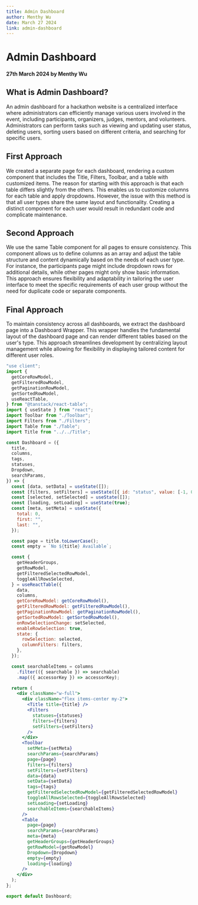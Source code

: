 ```yaml
---
title: Admin Dashboard
author: Menthy Wu
date: March 27 2024
link: admin-dashboard
---
```


# Admin Dashboard

#### 27th March 2024 by Menthy Wu

## What is Admin Dashboard?

An admin dashboard for a hackathon website is a centralized interface where administrators can efficiently manage various users involved in the event, including participants, organizers, judges, mentors, and volunteers. Administrators can perform tasks such as viewing and updating user status, deleting users, sorting users based on different criteria, and searching for specific users.

## First Approach

We created a separate page for each dashboard, rendering a custom component that includes the Title, Filters, Toolbar, and a table with customized items.
The reason for starting with this approach is that each table differs slightly from the others. This enables us to customize columns for each table and apply dropdowns.
However, the issue with this method is that all user types share the same layout and functionality. Creating a distinct component for each user would result in redundant code and complicate maintenance.

## Second Approach

We use the same Table component for all pages to ensure consistency. This component allows us to define columns as an array and adjust the table structure and content dynamically based on the needs of each user type. For instance, the participants page might include dropdown rows for additional details, while other pages might only show basic information. This approach ensures flexibility and adaptability in tailoring the user interface to meet the specific requirements of each user group without the need for duplicate code or separate components.

## Final Approach

To maintain consistency across all dashboards, we extract the dashboard page into a Dashboard Wrapper. This wrapper handles the fundamental layout of the dashboard page and can render different tables based on the user's type. This approach streamlines development by centralizing layout management while allowing for flexibility in displaying tailored content for different user roles.

```jsx title = "src/components/dynamic/admin/dashboards/dashboard/Dashboard.jsx"
"use client";
import {
  getCoreRowModel,
  getFilteredRowModel,
  getPaginationRowModel,
  getSortedRowModel,
  useReactTable,
} from "@tanstack/react-table";
import { useState } from "react";
import Toolbar from "./Toolbar";
import Filters from "./Filters";
import Table from "./Table";
import Title from "../../Title";

const Dashboard = ({
  title,
  columns,
  tags,
  statuses,
  Dropdown,
  searchParams,
}) => {
  const [data, setData] = useState([]);
  const [filters, setFilters] = useState([{ id: "status", value: [-1, 0, 1] }]);
  const [selected, setSelected] = useState([]);
  const [loading, setLoading] = useState(true);
  const [meta, setMeta] = useState({
    total: 0,
    first: "",
    last: "",
  });

  const page = title.toLowerCase();
  const empty = `No ${title} Available`;

  const {
    getHeaderGroups,
    getRowModel,
    getFilteredSelectedRowModel,
    toggleAllRowsSelected,
  } = useReactTable({
    data,
    columns,
    getCoreRowModel: getCoreRowModel(),
    getFilteredRowModel: getFilteredRowModel(),
    getPaginationRowModel: getPaginationRowModel(),
    getSortedRowModel: getSortedRowModel(),
    onRowSelectionChange: setSelected,
    enableRowSelection: true,
    state: {
      rowSelection: selected,
      columnFilters: filters,
    },
  });

  const searchableItems = columns
    .filter(({ searchable }) => searchable)
    .map(({ accessorKey }) => accessorKey);

  return (
    <div className="w-full">
      <div className="flex items-center my-2">
        <Title title={title} />
        <Filters
          statuses={statuses}
          filters={filters}
          setFilters={setFilters}
        />
      </div>
      <Toolbar
        setMeta={setMeta}
        searchParams={searchParams}
        page={page}
        filters={filters}
        setFilters={setFilters}
        data={data}
        setData={setData}
        tags={tags}
        getFilteredSelectedRowModel={getFilteredSelectedRowModel}
        toggleAllRowsSelected={toggleAllRowsSelected}
        setLoading={setLoading}
        searchableItems={searchableItems}
      />
      <Table
        page={page}
        searchParams={searchParams}
        meta={meta}
        getHeaderGroups={getHeaderGroups}
        getRowModel={getRowModel}
        Dropdown={Dropdown}
        empty={empty}
        loading={loading}
      />
    </div>
  );
};

export default Dashboard;
```

